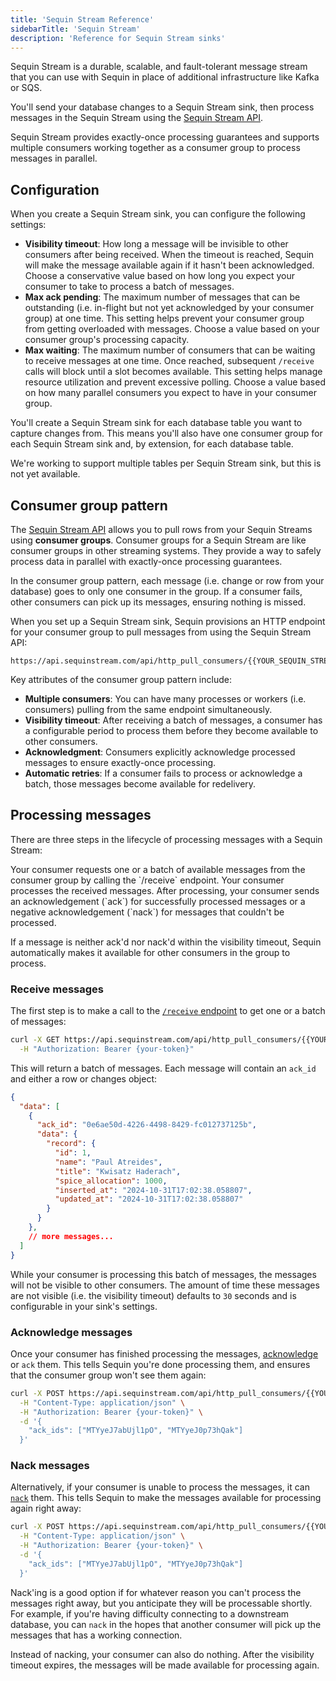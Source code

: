 ```yaml
---
title: 'Sequin Stream Reference'
sidebarTitle: 'Sequin Stream'
description: 'Reference for Sequin Stream sinks'
---
```


Sequin Stream is a durable, scalable, and fault-tolerant message stream that you can use with Sequin in place of additional infrastructure like Kafka or SQS.

You'll send your database changes to a Sequin Stream sink, then process messages in the Sequin Stream using the [Sequin Stream API](/reference/sequin-stream-api).

Sequin Stream provides exactly-once processing guarantees and supports multiple consumers working together as a consumer group to process messages in parallel.

## Configuration

When you create a Sequin Stream sink, you can configure the following settings:

- **Visibility timeout**: How long a message will be invisible to other consumers after being received. When the timeout is reached, Sequin will make the message available again if it hasn't been acknowledged. Choose a conservative value based on how long you expect your consumer to take to process a batch of messages.
- **Max ack pending**: The maximum number of messages that can be outstanding (i.e. in-flight but not yet acknowledged by your consumer group) at one time. This setting helps prevent your consumer group from getting overloaded with messages. Choose a value based on your consumer group's processing capacity.
- **Max waiting**: The maximum number of consumers that can be waiting to receive messages at one time. Once reached, subsequent `/receive` calls will block until a slot becomes available. This setting helps manage resource utilization and prevent excessive polling. Choose a value based on how many parallel consumers you expect to have in your consumer group.

You'll create a Sequin Stream sink for each database table you want to capture changes from. This means you'll also have one consumer group for each Sequin Stream sink and, by extension, for each database table.

<Note>
  We're working to support multiple tables per Sequin Stream sink, but this is not yet available.
</Note>

## Consumer group pattern

The [Sequin Stream API](/reference/sequin-stream-api) allows you to pull rows from your Sequin Streams using **consumer groups**. Consumer groups for a Sequin Stream are like consumer groups in other streaming systems. They provide a way to safely process data in parallel with exactly-once processing guarantees.

In the consumer group pattern, each message (i.e. change or row from your database) goes to only one consumer in the group. If a consumer fails, other consumers can pick up its messages, ensuring nothing is missed.

When you set up a Sequin Stream sink, Sequin provisions an HTTP endpoint for your consumer group to pull messages from using the Sequin Stream API:

```
https://api.sequinstream.com/api/http_pull_consumers/{{YOUR_SEQUIN_STREAM_SINK_NAME}}/
```

Key attributes of the consumer group pattern include:

- **Multiple consumers**: You can have many processes or workers (i.e. consumers) pulling from the same endpoint simultaneously.
- **Visibility timeout**: After receiving a batch of messages, a consumer has a configurable period to process them before they become available to other consumers.
- **Acknowledgment**: Consumers explicitly acknowledge processed messages to ensure exactly-once processing.
- **Automatic retries**: If a consumer fails to process or acknowledge a batch, those messages become available for redelivery.

## Processing messages

There are three steps in the lifecycle of processing messages with a Sequin Stream:

<Steps>
  <Step title="Receive" icon="arrow-right-to-arc">
    Your consumer requests one or a batch of available messages from the consumer group by calling the `/receive` endpoint.
  </Step>
  <Step title="Process" icon="gear">
    Your consumer processes the received messages.
  </Step>
  <Step title="Ack or Nack" icon="arrow-left-from-arc">
    After processing, your consumer sends an acknowledgement (`ack`) for successfully processed messages or a negative acknowledgement (`nack`) for messages that couldn't be processed.
  </Step>
</Steps>

If a message is neither ack'd nor nack'd within the visibility timeout, Sequin automatically makes it available for other consumers in the group to process.

### Receive messages

The first step is to make a call to the [`/receive` endpoint](/reference/sequin-stream-api/receive) to get one or a batch of messages:

```bash
curl -X GET https://api.sequinstream.com/api/http_pull_consumers/{{YOUR_CONSUMER_NAME}}/receive?batch_size=10 \
  -H "Authorization: Bearer {your-token}"
```

This will return a batch of messages. Each message will contain an `ack_id` and either a row or changes object:

```json
{
  "data": [
    {
      "ack_id": "0e6ae50d-4226-4498-8429-fc012737125b",
      "data": {
        "record": {
          "id": 1,
          "name": "Paul Atreides",
          "title": "Kwisatz Haderach",
          "spice_allocation": 1000,
          "inserted_at": "2024-10-31T17:02:38.058807",
          "updated_at": "2024-10-31T17:02:38.058807"
        }
      }
    },
    // more messages...
  ]
}
```

While your consumer is processing this batch of messages, the messages will not be visible to other consumers. The amount of time these messages are not visible (i.e. the visibility timeout) defaults to `30` seconds and is configurable in your sink's settings.

### Acknowledge messages

Once your consumer has finished processing the messages, [acknowledge](/reference/sequin-stream-api/ack) or `ack` them. This tells Sequin you're done processing them, and ensures that the consumer group won't see them again:

```bash
curl -X POST https://api.sequinstream.com/api/http_pull_consumers/{{YOUR_CONSUMER_NAME}}/ack \
  -H "Content-Type: application/json" \
  -H "Authorization: Bearer {your-token}" \
  -d '{
    "ack_ids": ["MTYyeJ7abUjl1pO", "MTYyeJ0p73hQak"]
  }'
```

### Nack messages

Alternatively, if your consumer is unable to process the messages, it can [`nack`](/consume/consume-api/nack) them. This tells Sequin to make the messages available for processing again right away:

```bash
curl -X POST https://api.sequinstream.com/api/http_pull_consumers/{{YOUR_CONSUMER_NAME}}/nack \
  -H "Content-Type: application/json" \
  -H "Authorization: Bearer {your-token}" \
  -d '{
    "ack_ids": ["MTYyeJ7abUjl1pO", "MTYyeJ0p73hQak"]
  }'
```

Nack'ing is a good option if for whatever reason you can't process the messages right away, but you anticipate they will be processable shortly. For example, if you're having difficulty connecting to a downstream database, you can `nack` in the hopes that another consumer will pick up the messages that has a working connection.

Instead of nacking, your consumer can also do nothing. After the visibility timeout expires, the messages will be made available for processing again.
